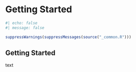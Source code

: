 # Getting Started {#sec-part}

```r
#| echo: false
#| message: false

suppressWarnings(suppressMessages(source("_common.R")))
```

## Getting Started

text